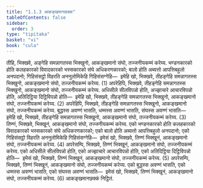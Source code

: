 ```yaml
---
title: "1.1.3 आकङ्खमानछक्क"
tableOfContents: false
sidebar:
  order: 3
type: "tipitaka"
basket: "vi"
book: "cula"
---
```



<DynamicBreadcrumb />

<Division number="6" book="cula">

<Paragraph number="36" book="cula">
तीहि, भिक्खवे, अङ्गेहि समन्नागतस्स भिक्खुनो, आकङ्खमानो संघो, तज्जनीयकम्मं करेय्य. भण्डनकारको होति कलहकारको विवादकारको भस्सकारको संघे अधिकरणकारको; बालो होति अब्यत्तो आपत्तिबहुलो अनपदानो; गिहिसंसट्ठो विहरति अननुलोमिकेहि गिहिसंसग्गेहि—  इमेहि खो, भिक्खवे, तीहङ्गेहि समन्नागतस्स भिक्खुनो, आकङ्खमानो संघो, तज्जनीयकम्मं करेय्य. (1)
</Paragraph>

<Paragraph number="37" book="cula">
अपरेहिपि, भिक्खवे, तीहङ्गेहि समन्नागतस्स भिक्खुनो, आकङ्खमानो संघो, तज्जनीयकम्मं करेय्य. अधिसीले सीलविपन्नो होति, अज्झाचारे आचारविपन्नो होति, अतिदिट्ठिया दिट्ठिविपन्नो होति—  इमेहि खो, भिक्खवे, तीहङ्गेहि समन्नागतस्स भिक्खुनो, आकङ्खमानो संघो, तज्जनीयकम्मं करेय्य. (2)
</Paragraph>

<Paragraph number="38" book="cula">
अपरेहिपि, भिक्खवे, तीहङ्गेहि समन्नागतस्स भिक्खुनो, आकङ्खमानो संघो, तज्जनीयकम्मं करेय्य. बुद्धस्स अवण्णं भासति, धम्मस्स अवण्णं भासति, संघस्स अवण्णं भासति—  इमेहि खो, भिक्खवे, तीहङ्गेहि समन्नागतस्स भिक्खुनो, आकङ्खमानो संघो, तज्जनीयकम्मं करेय्य. (3)
</Paragraph>

<Paragraph number="39" book="cula">
तिण्णं, भिक्खवे, भिक्खूनं, आकङ्खमानो संघो, तज्जनीयकम्मं करेय्य. एको भण्डनकारको होति कलहकारको विवादकारको भस्सकारको संघे अधिकरणकारको; एको बालो होति अब्यत्तो आपत्तिबहुलो अनपदानो; एको गिहिसंसट्ठो विहरति अननुलोमिकेहि गिहिसंसग्गेहि—  इमेसं खो, भिक्खवे, तिण्णं भिक्खूनं, आकङ्खमानो संघो, तज्जनीयकम्मं करेय्य. (4)
</Paragraph>

<Paragraph number="40" book="cula">
अपरेसम्पि, भिक्खवे, तिण्णं भिक्खूनं, आकङ्खमानो संघो, तज्जनीयकम्मं करेय्य. एको अधिसीले सीलविपन्नो होति, एको अज्झाचारे आचारविपन्नो होति, एको अतिदिट्ठिया दिट्ठिविपन्नो होति—  इमेसं खो, भिक्खवे, तिण्णं भिक्खूनं, आकङ्खमानो संघो, तज्जनीयकम्मं करेय्य. (5)
</Paragraph>

<Paragraph number="41" book="cula">
अपरेसम्पि, भिक्खवे, तिण्णं भिक्खूनं, आकङ्खमानो संघो, तज्जनीयकम्मं करेय्य. एको बुद्धस्स अवण्णं भासति, एको धम्मस्स अवण्णं भासति, एको संघस्स अवण्णं भासति—  इमेसं खो, भिक्खवे, तिण्णं भिक्खूनं, आकङ्खमानो संघो, तज्जनीयकम्मं करेय्य. (6)

</Paragraph>
</Division>

<Paragraph number="42" type="center" book="cula">
आकङ्खमानछक्कं निट्ठितं.
</Paragraph>